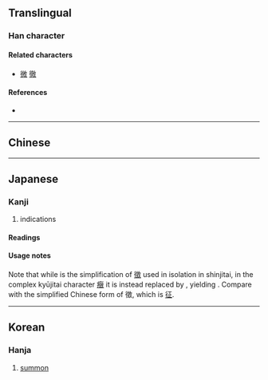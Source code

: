 {{also|征|徵|微}}
{{character info/new}}
==Translingual==
{{Han simplified forms|徵|徴|征}}

===Han character===
{{Han char|rn=60|rad=彳|as=11|sn=14|four=|canj=HOUGK,XHOUG|ids=⿲彳⿱山王攵}}

====Related characters====
* [[微]] [[徹]] <!-- Other 彳 + X + 攵 -->

====References====
* {{Han ref|kx=0370.401|dkj=10238|dj=0697.250|hdz=20840.070|uh=5FB4|ud=24500}}

----

==Chinese==
{{zh-see|徵|v}}

----

==Japanese==
{{ja-kanji forms|徴|徵}}

===Kanji===
{{ja-kanji|grade=c|rs=彳11|kyu=徵}}

# indications

====Readings====
{{ja-readings
|goon=ちょう, ち
|kanon=ちょう, ち
|kun=しる-し, しる-す, はた-る, めす
}}

====Usage notes====
Note that while {{ja-l|徴}} is the simplification of [[徵]] used in isolation in shinjitai, in the complex kyūjitai character [[癥]] it is instead replaced by {{ja-l|正}}, yielding {{ja-l|症}}. Compare with the simplified Chinese form of 徵, which is [[征]].

----

==Korean==

===Hanja===
{{ko-hanja|hangeul=[[징]], [[치]]|eumhun=|rv=jing, chi|mr=ching, ch'i|y=cing, chi}}

# [[summon]]